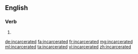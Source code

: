 ==English==

===Verb===
{{head|en}}

# {{en-past of|incarcerate}}

[[de:incarcerated]]
[[fa:incarcerated]]
[[fr:incarcerated]]
[[mg:incarcerated]]
[[ml:incarcerated]]
[[ta:incarcerated]]
[[vi:incarcerated]]
[[zh:incarcerated]]